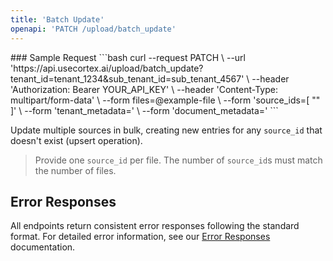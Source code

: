 ```yaml
---
title: 'Batch Update'
openapi: 'PATCH /upload/batch_update'
---
```


<Panel>
  <TableOfContents />
</Panel>
<TryIt />
### Sample Request
```bash
curl --request PATCH \
  --url 'https://api.usecortex.ai/upload/batch_update?tenant_id=tenant_1234&sub_tenant_id=sub_tenant_4567' \
  --header 'Authorization: Bearer YOUR_API_KEY' \
  --header 'Content-Type: multipart/form-data' \
  --form files=@example-file \
  --form 'source_ids=[
  "<string>"
]' \
  --form 'tenant_metadata=<string>' \
  --form 'document_metadata=<string>'
  ```


Update multiple sources in bulk, creating new entries for any `source_id` that doesn't exist (upsert operation).
> Provide one `source_id` per file. The number of `source_id`s must match the number of files.

## Error Responses

All endpoints return consistent error responses following the standard format. For detailed error information, see our [Error Responses](/api-reference/error-responses) documentation.


